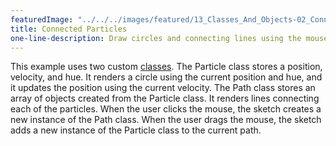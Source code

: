 ---
featuredImage: "../../../images/featured/13_Classes_And_Objects-02_Connected_Particles-thumbnail.png"
title: Connected Particles
one-line-description: Draw circles and connecting lines using the mouse.
---

This example uses two custom
<a href="https://p5js.org/reference/#/p5/class" target="_blank">classes</a>.
The Particle class stores a position, velocity, and hue. It renders
a circle using the current position and hue, and it updates the
position using the current velocity. The Path class stores an array
of objects created from the Particle class. It renders lines
connecting each of the particles. When the user clicks the mouse, the
sketch creates a new instance of the Path class. When the user drags
the mouse, the sketch adds a new instance of the Particle class to
the current path.